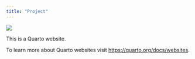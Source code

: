 ```yaml
---
title: "Project"
---
```


![](https://raw.githubusercontent.com/chenh19/Quarto/refs/heads/main/images/header.jpg)

This is a Quarto website.

To learn more about Quarto websites visit <https://quarto.org/docs/websites>.

